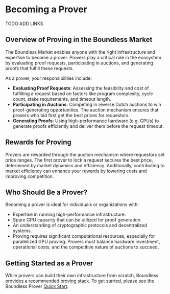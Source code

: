 # Becoming a Prover

TODO ADD LINKS

## Overview of Proving in the Boundless Market

The Boundless Market enables anyone with the right infrastructure and expertise to become a prover. Provers play a critical role in the ecosystem by evaluating proof requests, participating in auctions, and generating proofs that fulfill these requests.

As a prover, your responsibilities include:

* **Evaluating Proof Requests**: Assessing the feasibility and cost of fulfilling a request based on factors like program complexity, cycle count, stake requirements, and timeout length.
* **Participating in Auctions**: Competing in reverse Dutch auctions to win proof-generating opportunities. The auction mechanism ensures that provers who bid first get the best prices for requestors.
* **Generating Proofs**: Using high-performance hardware (e.g. GPUs) to generate proofs efficiently and deliver them before the request timeout.


## Rewards for Proving

Provers are rewarded through the auction mechanism where requestors set price ranges. The first prover to lock a request secures the best price, determined by market dynamics and efficiency. Additionally, contributing to market efficiency can enhance your rewards by lowering costs and improving competition.

## Who Should Be a Prover?
Becoming a prover is ideal for individuals or organizations with:

* Expertise in running high-performance infrastructure.
* Spare GPU capacity that can be utilized for proof generation.
* An understanding of cryptographic protocols and decentralized systems.
* Proving requires significant computational resources, especially for parallelized GPU proving. Provers must balance hardware investment, operational costs, and the competitive nature of auctions to succeed.

## Getting Started as a Prover
While provers can build their own infrastructure from scratch, Boundless provides a recommended [proving stack](/prove/proving-stack). To get started, please see the Boundless Prover [Quick Start](/prove/quick-start). 

